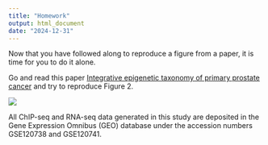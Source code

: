 ```yaml
---
title: "Homework"
output: html_document
date: "2024-12-31"
---
```


Now that you have followed along to reproduce a figure from a paper, it is time
for you to do it alone.

Go and read this paper [Integrative epigenetic taxonomy of primary prostate cancer](https://www.nature.com/articles/s41467-018-07270-2) and try to reproduce
Figure 2.

![](imgs/fig2.png)

All ChIP-seq and RNA-seq data generated in this study are deposited in the Gene Expression Omnibus (GEO) database under the accession numbers GSE120738 and GSE120741.

